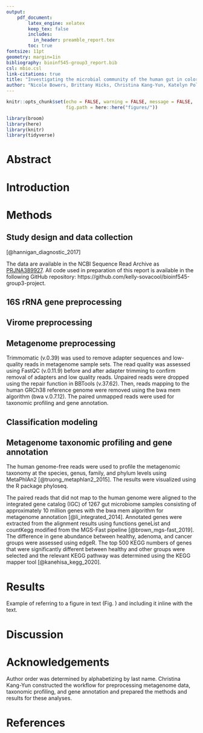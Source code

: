 ```yaml
---
output:
    pdf_document:
        latex_engine: xelatex
        keep_tex: false
        includes:
          in_header: preamble_report.tex
        toc: true
fontsize: 11pt
geometry: margin=1in
bibliography: bioinf545-group3_report.bib
csl: mbio.csl
link-citations: true
title: "Investigating the microbial community of the human gut in colorectal cancer"
author: "Nicole Bowers, Brittany Hicks, Christina Kang-Yun, Katelyn Polemi, Kelly Sovacool"
---
```

```r
knitr::opts_chunk$set(echo = FALSE, warning = FALSE, message = FALSE, 
                      fig.path = here::here("figures/"))
```
```r
library(broom)
library(here)
library(knitr)
library(tidyverse)
```

\newpage
\todo{Guidelines: https://drive.google.com/file/d/1YNqYiMJYiVWXiSR9yWUbQTPAoUpVa9Id/view}
# Abstract

# Introduction

# Methods

## Study design and data collection

\todo{study design / data collection based on hannigan paper}
[@hannigan_diagnostic_2017]

The data are available in the NCBI Sequence Read Archive as [PRJNA389927](https://www.ncbi.nlm.nih.gov/bioproject/389927). 
All code used in preparation of this report is available in the following GitHub repository: https://github.com/kelly-sovacool/bioinf545-group3-project.
\todo{make the repo public before submitting}

## 16S rRNA gene preprocessing

## Virome preprocessing

## Metagenome preprocessing

Trimmomatic (v.0.39) was used to remove adapter sequences and low-quality reads in metagenome sample sets. 
The read quality was assessed using FastQC (v.0.11.9) before and after adapter trimming to confirm removal of adapters and low quality reads. 
Unpaired reads were dropped using the repair function in BBTools (v.37.62). 
Then, reads mapping to the human GRCh38 reference genome were removed using the bwa mem algorithm (bwa v.0.7.12). 
The paired unmapped reads were used for taxonomic profiling and gene annotation.

## Classification modeling

## Metagenome taxonomic profiling and gene annotation

The human genome-free reads were used to profile the metagenomic taxonomy at the species, genus, family, and phylum levels using MetaPhlAn2 [@truong_metaphlan2_2015]. 
The results were visualized using the R package phyloseq.

The paired reads that did not map to the human genome were aligned to the integrated gene catalog (IGC) of 1267 gut microbiome samples consisting of approximately 10 million genes with the bwa mem algorithm for metagenome annotation [@li_integrated_2014]. 
Annotated genes were extracted from the alignment results using functions geneList and countKegg modified from the MGS-Fast pipeline [@brown_mgs-fast_2019]. 
The difference in gene abundance between healthy, adenoma, and cancer groups were assessed using edgeR. 
The top 500 KEGG numbers of genes that were significantly different between healthy and other groups were selected and the relevant KEGG pathway was determined using the KEGG mapper tool [@kanehisa_kegg_2020].

# Results

\begin{wrapfigure}{R}{0.4\textwidth}
    \begin{center}
        \includegraphics[width=0.35\textwidth]{../figures/rulegraph.png}  
        \caption{Example}
        \label{fig:example}  
    \end{center}
\end{wrapfigure}

Example of referring to a figure in text (Fig. \ref{fig:example}) 
and including it inline with the text.  
\todo{remove example figure before submitting}

# Discussion

# Acknowledgements

Author order was determined by alphabetizing by last name. 
Christina Kang-Yun constructed the workflow for preprocessing metagenome data, taxonomic profiling, and gene annotation and prepared the methods and results for these analyses.
\todo{insert contribution statement here}

\newpage
# References
